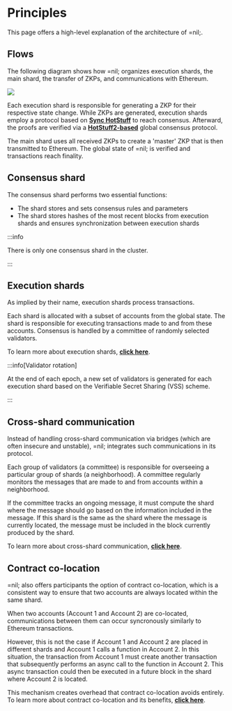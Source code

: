 
# Principles

This page offers a high-level explanation of the architecture of =nil;.

## Flows

The following diagram shows how =nil; organizes execution shards, the main shard, the transfer of ZKPs, and communications with Ethereum.

<img src={Flows}/ >

Each execution shard is responsible for generating a ZKP for their respective state change. While ZKPs are generated, execution shards employ a protocol based on [**Sync HotStuff**](https://eprint.iacr.org/2019/270.pdf) to reach consensus. Afterward, the proofs are verified via a [**HotStuff2-based**](https://eprint.iacr.org/2023/397.pdf) global consensus protocol. 

The main shard uses all received ZKPs to create a 'master' ZKP that is then transmitted to Ethereum. The global state of =nil; is verified and transactions reach finality.

## Consensus shard

The consensus shard performs two essential functions:

* The shard stores and sets consensus rules and parameters
* The shard stores hashes of the most recent blocks from execution shards and ensures synchronization between execution shards

:::info

There is only one consensus shard in the cluster.

:::

## Execution shards

As implied by their name, execution shards process transactions. 

Each shard is allocated with a subset of accounts from the global state. The shard is responsible for executing transactions made to and from these accounts. Consensus is handled by a committee of randomly selected validators.

To learn more about execution shards, [**click here**](./core-concepts/shards-parallel-execution#execution-shards).

:::info[Validator rotation]

At the end of each epoch, a new set of validators is generated for each execution shard based on the Verifiable Secret Sharing (VSS) scheme.

:::

## Cross-shard communication

Instead of handling cross-shard communication via bridges (which are often insecure and unstable), =nil; integrates such communications in its protocol.

Each group of validators (a committee) is responsible for overseeing a particular group of shards (a neighborhood). A committee regularly monitors the messages that are made to and from accounts within a neighborhood. 

If the committee tracks an ongoing message, it must compute the shard where the message should go based on the information included in the message. If this shard is the same as the shard where the message is currently located, the message must be included in the block currently produced by the shard.

To learn more about cross-shard communication, [**click here**](./core-concepts/shards-parallel-execution#message-passing-checks).

## Contract co-location

=nil; also offers participants the option of contract co-location, which is a consistent way to ensure that two accounts are always located within the same shard.

When two accounts (Account 1 and Account 2) are co-located, communications between them can occur syncronously similarly to Ethereum transactions. 

However, this is not the case if Account 1 and Account 2 are placed in different shards and Account 1 calls a function in Account 2. In this situation, the transaction from Account 1 must create another transaction that subsequently performs an async call to the function in Account 2. This async transaction could then be executed in a future block in the shard where Account 2 is located. 

This mechanism creates overhead that contract co-location avoids entirely. To learn more about contract co-location and its benefits, [**click here**](./core-concepts/contract-co-location).
